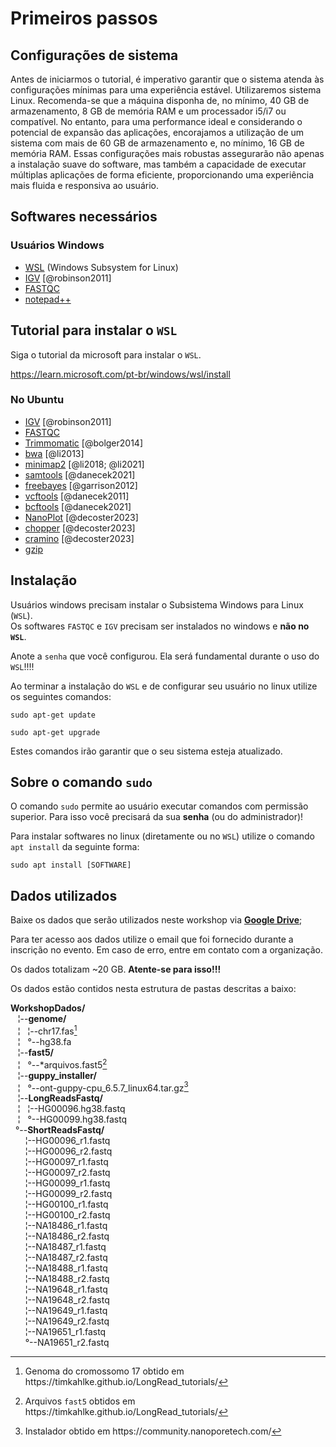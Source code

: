 # Primeiros passos {.unnumbered}

## Configurações de sistema

Antes de iniciarmos o tutorial, é imperativo garantir que o sistema atenda às configurações mínimas para uma experiência estável. Utilizaremos sistema Linux. Recomenda-se que a máquina disponha de, no mínimo, 40 GB de armazenamento, 8 GB de memória RAM e um processador i5/i7 ou compatível. No entanto, para uma performance ideal e considerando o potencial de expansão das aplicações, encorajamos a utilização de um sistema com mais de 60 GB de armazenamento e, no mínimo, 16 GB de memória RAM. Essas configurações mais robustas assegurarão não apenas a instalação suave do software, mas também a capacidade de executar múltiplas aplicações de forma eficiente, proporcionando uma experiência mais fluida e responsiva ao usuário.

## Softwares necessários {#sec-softwares-necessários}

### Usuários Windows

-   [WSL](https://learn.microsoft.com/pt-br/windows/wsl/install) (Windows Subsystem for Linux)
-   [IGV](https://data.broadinstitute.org/igv/projects/downloads/2.16/IGV_Win_2.16.2-WithJava-installer.exe) [@robinson2011]
-   [FASTQC](https://www.bioinformatics.babraham.ac.uk/projects/fastqc/fastqc_v0.12.1.zip)
-   [notepad++](https://notepad-plus-plus.org/downloads/)

::: {.callout-tip collapse="true"}
## Tutorial para instalar o `WSL`

Siga o tutorial da microsoft para instalar o `WSL`.

<https://learn.microsoft.com/pt-br/windows/wsl/install>
:::

### No Ubuntu

-   [IGV](https://software.broadinstitute.org/software/igv/download) [@robinson2011]
-   [FASTQC](https://github.com/s-andrews/FastQC)
-   [Trimmomatic](https://github.com/usadellab/Trimmomatic) [@bolger2014]
-   [bwa](https://github.com/lh3/bwa) [@li2013]
-   [minimap2](https://github.com/lh3/minimap2) [@li2018; @li2021]
-   [samtools](https://github.com/samtools/samtools) [@danecek2021]
-   [freebayes](https://github.com/freebayes/freebayes) [@garrison2012]
-   [vcftools](https://github.com/vcftools/vcftools) [@danecek2011]
-   [bcftools](https://github.com/samtools/bcftools) [@danecek2021]
-   [NanoPlot](https://github.com/wdecoster/NanoPlot) [@decoster2023]
-   [chopper](https://github.com/wdecoster/chopper) [@decoster2023]
-   [cramino](https://github.com/wdecoster/cramino) [@decoster2023]
-   [gzip](https://www.gnu.org/software/gzip/)

## Instalação

::: {.callout-warning title="Usuários windows"}
Usuários windows precisam instalar o Subsistema Windows para Linux (`WSL`).\
Os softwares `FASTQC` e `IGV` precisam ser instalados no windows e **não no `WSL`**.

Anote a `senha` que você configurou. Ela será fundamental durante o uso do `WSL`!!!!
:::

Ao terminar a instalação do `WSL` e de configurar seu usuário no linux utilize os seguintes comandos:

`sudo apt-get update`

`sudo apt-get upgrade`

Estes comandos irão garantir que o seu sistema esteja atualizado.

::: callout-caution
## Sobre o comando `sudo`

O comando `sudo` permite ao usuário executar comandos com permissão superior. Para isso você precisará da sua **senha** (ou do administrador)!
:::

Para instalar softwares no linux (diretamente ou no `WSL`) utilize o comando `apt install` da seguinte forma:

`sudo apt install [SOFTWARE]`

## Dados utilizados {#sec-dados-utilizados}

Baixe os dados que serão utilizados neste workshop via [**Google Drive**](https://drive.google.com/drive/folders/1YV_zIfeF-cOksse5gHau_UPgLfIugBX5?usp=drive_link);

::: {.callout-important title="Utilize o email correto"}
Para ter acesso aos dados utilize o email que foi fornecido durante a inscrição no evento. Em caso de erro, entre em contato com a organização.

Os dados totalizam \~20 GB. **Atente-se para isso!!!**
:::

Os dados estão contidos nesta estrutura de pastas descritas a baixo:

**WorkshopDados/**                                        \
   ¦\--**genome/**                                \
   ¦   ¦\--chr17.fas[^primeiropassos-1]                        \
   ¦   °\--hg38.fa                          \
   ¦\--**fast5/**                      \
   ¦   °\--\*arquivos.fast5[^primeiropassos-2]    \
   ¦\--**guppy_installer/**                      \
   ¦   °\--ont-guppy-cpu_6.5.7_linux64.tar.gz[^primeiropassos-3]\
   ¦\--**LongReadsFastq/**                        \
   ¦   ¦\--HG00096.hg38.fastq                \
   ¦   °\--HG00099.hg38.fastq                \
  °\--**ShortReadsFastq/**                      \
      ¦\--HG00096_r1.fastq                  \
      ¦\--HG00096_r2.fastq                  \
      ¦\--HG00097_r1.fastq                  \
      ¦\--HG00097_r2.fastq                  \
      ¦\--HG00099_r1.fastq                  \
      ¦\--HG00099_r2.fastq                  \
      ¦\--HG00100_r1.fastq                  \
      ¦\--HG00100_r2.fastq                  \
      ¦\--NA18486_r1.fastq                  \
      ¦\--NA18486_r2.fastq                  \
      ¦\--NA18487_r1.fastq                  \
      ¦\--NA18487_r2.fastq                  \
      ¦\--NA18488_r1.fastq                  \
      ¦\--NA18488_r2.fastq                  \
      ¦\--NA19648_r1.fastq                  \
      ¦\--NA19648_r2.fastq                  \
      ¦\--NA19649_r1.fastq                  \
      ¦\--NA19649_r2.fastq                  \
      ¦\--NA19651_r1.fastq                  \
      °\--NA19651_r2.fastq

[^primeiropassos-1]: Genoma do cromossomo 17 obtido em https://timkahlke.github.io/LongRead_tutorials/

[^primeiropassos-2]: Arquivos `fast5` obtidos em https://timkahlke.github.io/LongRead_tutorials/

[^primeiropassos-3]: Instalador obtido em https://community.nanoporetech.com/

<!-- ::: callout-tip -->
<!-- ## Dicas -->

<!-- Utilize o comando `htop` para monitorar o consumo de memória em seu computador durante todas as atividades deste tutorial. -->

<!-- Utilize os argumento `-h` ou `--help` para visualizar ajuda sobre o uso dos softwares via terminal. -->

<!-- `SOFTWARE -h` -->

<!-- Adicionar o comando `time` antes de rodar os códigos, para saber o tempo que demorou, irá te ajudar a se programar para atividades futuras. -->

<!-- `time [COMANDOS...]` -->
<!-- ::: -->
